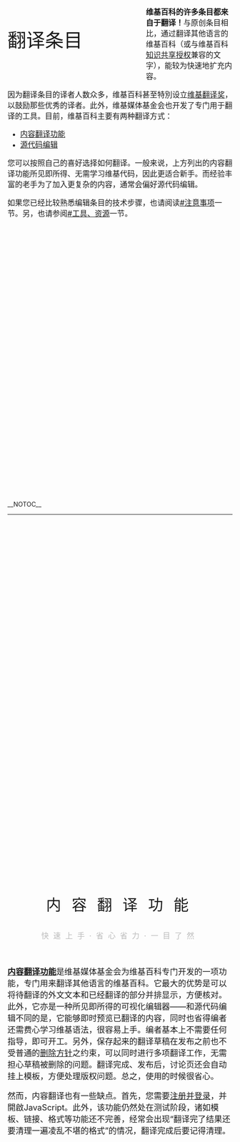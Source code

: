{{NoteTA
| G1 = IT
| G2 = Mediawiki
| 1  = zh-cn:知识共享;zh-tw:創用CC;zh-hk:共享創意;
| 2  = zh-cn:登录;zh-tw:登入;
| 3  = zh-cn:用户;zh-tw:使用者;
| 4  = zh-cn:帮助页面;zh-tw:說明頁面;
| 5  = zh-hans:通过; zh-hant:通過; zh-tw:透過;
| 6  = zh-cn:代码; zh-tw:程式碼;
}}
{{mbox|text=本頁面主要受众是刚刚接触维基百科、需要了解如何利用外文进行翻译的维基人。}}
<div>
<div style="width:100%; padding: 20vh 0 15vh 0;">
<div style="max-width: 800px; margin: 0 auto;">
<div style="font-size: 300%; font-weight: 300; padding: 0 100px 20px 0; display: inline-block; float: left; width: 5em; max-width: 70vw;">翻译条目</div>
<div style="font-size: 120%; display:block;">
'''维基百科的许多条目都来自于翻译！'''与原创条目相比，通过翻译其他语言的维基百科（或与维基百科[[维基百科:CC_BY-SA_3.0协议文本|知识共享授权]]兼容的文字），能较为快速地扩充内容。
</div>
<div style="font-size: 120%; clear: left;">
因为翻译条目的译者人数众多，维基百科甚至特別设立[[Wikipedia:維基獎勵#維基翻譯獎|维基翻译奖]]，以鼓励那些优秀的译者。此外，维基媒体基金会也开发了专门用于翻译的工具。目前，维基百科主要有两种翻译方式：
*[[#内容翻译功能|内容翻译功能]]
*[[#源代码编辑|源代码编辑]]
您可以按照自己的喜好选择如何翻译。一般来说，上方列出的内容翻译功能所见即所得、无需学习维基代码，因此更适合新手。而经验丰富的老手为了加入更复杂的内容，通常会偏好源代码编辑。

如果您已经比较熟悉编辑条目的技术步骤，也请阅读[[#注意事项|#注意事项]]一节。另，也请参阅[[#工具、资源|#工具、资源]]一节。
</div>
</div>
</div>
__NOTOC__
----

{{anchor|内容翻译功能}}
<div style="width:100%; padding: 20vh 0 15vh 0;">
<div style="max-width: 800px; margin: 0 auto;">
<div style="text-align: center; font-size: 240%; letter-spacing: 0.7em; margin-left: 0.35em; font-weight: 300;">内容翻译功能</div>
<div style="text-align: center; font-weight: 500; letter-spacing: 0.6em; font-size: 120%; color: #bbb;">快速上手·省心省力·一目了然</div>
<div style="font-size: 130%; padding-top: 20px;">
[[special:内容翻译|'''内容翻译功能''']]是维基媒体基金会为维基百科专门开发的一项功能，专门用来翻译其他语言的维基百科。它最大的优势是可以将待翻译的外文文本和已经翻译的部分并排显示，方便核对。此外，它亦是一种所见即所得的可视化编辑器——和源代码编辑不同的是，它能够即时预览已翻译的内容，同时也省得编者还需费心学习维基语法，很容易上手。编者基本上不需要任何指导，即可开工。另外，保存起来的翻译草稿在发布之前也不受普通的[[WP:删除|删除方针]]之约束，可以同时进行多项翻译工作，无需担心草稿被删除的问题。翻译完成、发布后，讨论页还会自动挂上{{tl|translated page}}模板，方便处理版权问题。总之，使用的时候很省心。

然而，内容翻译也有一些缺点。首先，您需要[[帮助:登录|注册并登录]]，并開啟JavaScript。此外，该功能仍然处在测试阶段，诸如模板、链接、格式等功能还不完善，经常会出现“翻译完了结果还要清理一遍凌乱不堪的格式”的情况，翻译完成后要记得清理。

<div style="text-align: center; margin-top: 1.4em;">{{Clickable button 2|Special:内容翻译|立刻开始使用内容翻译功能|class=mw-ui-progressive}}</div>
</div>
</div>
</div>

----

{{anchor|源代码编辑}}
<div style="width:100%; padding: 15vh 0 15vh 0;">
<div style="max-width: 800px; margin: 0 auto;">
<div style="text-align: center; font-size: 240%; letter-spacing: 0.7em; margin-left: 0.35em; font-weight: 300;">源代码编辑</div>
<div style="text-align: center; font-weight: 500; letter-spacing: 0.6em; font-size: 120%; color: #bbb;">驰骋疆场·精密掌控·轻便迅捷</div>
<div style="font-size: 130%; padding-top: 20px;">

'''源代码编辑'''的方式和正常的[[H:创建新条目|创建条目]]、[[H:编辑页面|编辑条目]]的过程基本上是一样的，因此对于熟悉维基语法的老手来说，这种方式较为直白、简单。源代码编辑也允许用户作出一些可视化翻译做不到的操作，比如使用小工具、修改复杂[[H:模板|模板]]等。但因为大部分操作都不是自动化进行的，所以新手可能一个不留神就漏掉些什么。新手如果一定要尝试使用源代码编辑，可以用别人写好的条目作参考，同时也不要对维基代码望而生畏——许多老手都是通过将现成的维基代码复制、并加以修改，从而学会了维基语法。

如果要使用源代码编辑来翻译中文维基百科没有的页面，首先[[special:搜索|搜索一下]]，确定中文维基没有该条目之后，点击搜索结果中最顶上的那一行字，“您可以新建这个页面XXX，但应检查下面的搜索结果，看看是否有相同内容的页面已被创建。”中的红色链接，进行创建。这时候您会进入到创建条目的页面，编辑框还是一片空白（如果无法创建，请联系管理员）。如果您想将外文维基百科翻译为中文，可以从外文维基百科那里将维基源代码复制，并粘贴到您刚刚打开的空白创建页，将整个代码粘贴到编辑框中，再进行翻译。
:具体来说，如果您看到了形如 <code><nowiki>'''Earth''' is the third [[planet|planet]] from the [[Sun|Sun]].<ref name="solar" /></nowiki></code> 这样的维基代码时，您一般应该只翻译内文和维基链接，即翻译为 <code>-{}-<nowiki>'''地球'''是[[</nowiki>太阳<nowiki>|</nowiki>太阳<nowiki>]]的第三</nowiki>颗<nowiki>[[行星|行星]]。<ref name="solar" /></nowiki></code> ，显示效果是：
:::<span style="font-weight: initial; font-size: initial;">'''地球'''是[[太阳|太阳]]的第三颗[[行星|行星]]。<sup>{{Fakelink|[1]}}</sup></span>
如果翻译后的维基链接是红链（在本例中假设[[行星|行星]]条目尚不存在），您需要翻译为<code>-{}-<nowiki>'''地球'''是[[</nowiki>太阳<nowiki>|</nowiki>太阳<nowiki>]]的第三</nowiki>颗<nowiki>{{link-en|行星|planet}}。<ref name="solar" /></nowiki></code> ，显示效果是：
:::<span style="font-weight: initial; font-size: initial;">'''地球'''是[[太阳|太阳]]的第三颗{{link-en|条目名称|planet|行星}}。<sup>{{Fakelink|[1]}}</sup></span>

如果您没法一口气全翻译完，请在条目页的最顶端加入 <code>{{tnull|subst:translating/auto}}</code> ，并考虑将其放在草稿空间或者您自己的用户空间底下。全部翻译完成后，出于版权协议，请记得在该条目的讨论页裡加入 {{tlx|translated|来源文字的[[维基百科:维基百科语言列表|语言代码]]|来源文字的标题}} 。此外，您需要将新翻译好的条目与来源语言链接在一起，生成通常的“左侧语言列表”（[[H:跨语言链接|跨语言链接]]），方法是找到左侧“语言”一栏，有个灰色的“添加链接”的按钮，点击它并按照要求进行操作即可。

详细内容，请参考[[维基百科:翻译步骤|维基百科:翻译步骤]]。
</div>
</div>
</div>

{{anchor|注意事项}}
<div style="width:100%; padding: 10vh 0; font-size: 120%; background-color: #333; color: white;">
<div style="max-width: 800px; margin: 0 auto; padding: 0 0.8em">

<div style="font-size: 150%; text-align: center;">道理我都懂了，有什么要注意的吗？</div>

<div style="width:20%; margin: 20px auto; height: 6px;">
<div style="width:33%; float:left;height:6px; background:#52B883;"></div>
<div style="width:33%; float:left;height:6px; background:#52938F;"></div>
<div style="width:33%; float:left;height:6px; background:#52B3C8;"></div>
</div>
[[:Cat:翻译相关维护|{{color]]。首先，您需要遵守翻译的《[[维基百科:翻译指引|{{color]]》。

# “中文维基百科”不是“X文维基百科”的中文版。
# 注意不要有[[WP:翻译腔|{{color]]。
# 机器翻译能避免就避免，因为容易被生硬的语序带跑。
# 尊重版权，在条目讨论页裡挂上<nowiki>{{</nowiki>[[:T:translated|{{color]]<nowiki>}}</nowiki>模板。
# 遇到中文没有、外文有的链接，可以使用“绿链”，即<nowiki>{{</nowiki>[[:T:tsl|{{color]]<nowiki>}}</nowiki>系列模板。这样可以将外文、中文很好地契合起来。避免直接使用形如{{code|lang=moin|code=[https://en.wikipedia.org/wiki/Some_aritcle 某条目]}}的链接格式。
# 为条目命名的时候，除了遵守[[WP:命名常规|{{color]]之外，也建议拿原文在中文维基百科里搜索一番，看看有没有名字类似的条目（比如两个人同姓）可以作为翻译的参考。
# 外文维基百科的条目不一定符合中文维基百科的[[WP:关注度|{{color]]要求。请确保该条目符合中文维基百科的规定。
# 如果没翻译完全，请自行挂上<nowiki>{{</nowiki>[[:T:小作品|{{color]]<nowiki>}}</nowiki>、<nowiki>{{</nowiki>[[:T:expand|{{color]]<nowiki>}}</nowiki>、<nowiki>{{</nowiki>[[:T:translating|{{color]]<nowiki>}}</nowiki>等模板。
# 记得翻译分类。如果您从源代码开始翻译，请在外文条目维基代码的最末尾找到{{code|lang=moin|code=[[Category:Some_Category|Category:Some Category]]}}，并在中文维基的相应位置填写{{code|lang=moin|code=[[Category:某分类|Category:某分类]]}}
# 一些拿不准的的单词，建议在后方用括号[[维基百科:格式手册/标注外文|{{color]]，方便别人校对。
#: 比如“该植物属于露薇花属（[[拉丁文|{{color]]：Lewisia）。”
# 不要盲信外文来源文字的内容。{{color|#2A2A2A|接到这些消息，你们自己也要判断一下，明白意思吗？}}
# 部份外語詞彙可能一詞多義，應小心分辨其詞義，以選擇合適的中文詞語翻譯。
# 一些外語漢字（如[[日文漢字|{{color]]）詞彙與中文漢字詞彙縱然相似，但[[偽友|{{color]]（如日語中的「{{lang|ja|連合国}}」是指[[同盟國_(第二次世界大戰)|{{color]]而非[[聯合國|{{color]]），不應直譯。
# 一些外語可能使用了[[漢字|{{color]]，部分有對應中文漢字，應以中文漢字為主（「{{lang|ja|渋谷区}}」⇒「[[澀谷區|{{color]]」）；沒對應中文漢字者（如：[[和製漢字|{{color]]）則可保留原字，但應盡量加上譯音、注釋或相關譯名。
# 外語人名、地名、影視作品、计算机科学术语、[[ACG|{{color]]作品等的譯名可能在各中文使用地區會在翻譯時有所不同，因此應考慮加上各地區譯名，以方便不同地區之閱讀者。
# 请至少以句子为单位翻译，如果遇到较难句子可暫時保留，待他人翻译，最好不要按单词翻译，这样可能断开整句，给其他翻译者理解上下文造成困难。
</div>
</div>

{{anchor|工具、资源}}
<div style="font-weight: 300;">
{{Help:翻译/工具与资源}}
</div>

<div style="clear: both; padding: 10vh 0; max-width: 800px; margin: 0 auto;">
<div style="text-align: center; font-size: 240%; padding-bottom: 5vh; font-weight:300;">仍有疑问？</div>
<div style="font-size: 120%;">您可以使用[[WP:IRC|IRC]]与我们即时聊天，或者前往[[WP:互助客栈/求助|互助客栈]]了解更多内容。您亦可使用下方的“维基百科帮助页面”模板、点击链接以了解更多内容。创作维基百科，其实一点也不高深。</div>
</div>

</div><!-- end: super fancy font-weight -->

{{H-f Help}}

[[Category:帮助文档|Category:帮助文档]]
